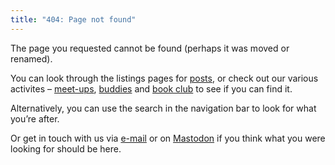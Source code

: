 ```yaml
---
title: "404: Page not found"
---
```


The page you requested cannot be found (perhaps it was moved or renamed).

You can look through the listings pages for [posts](posts.qmd), or check out our various activites -- [meet-ups](meetups.qmd), [buddies](buddies.qmd) and [book club](book-club.qmd) to see if you can find it.

Alternatively, you can use the search in the navigation bar to look for what you're after. 

Or get in touch with us via [e-mail](mailto:hello@rainbowr.org) or on [Mastodon](https://tech.lgbt/@rainbowR) if you think what you were looking for should be here.